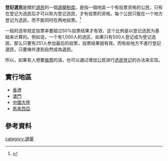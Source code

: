 '''登記選民'''是關於[[選民|選民]]的一個[[選舉制度|選舉制度]]。是指一個地區一个有投票资格的公民，只有在登记为选民后才可以称为登记选民，才有投票的资格。每个公民只能在一个地方登记为选民，而不能同时在两地投票。<ref>{{cite web|url=http://www.leychile.cl/Navegar?idLey=18556|title=LEY-18556 01-OCT-1986 MINISTERIO DEL INTERIOR - Ley Chile - Biblioteca del Congreso Nacional|date=1 October 1986|website=leychile.cl|url-status=live|archive-url=https://web.archive.org/web/20120407124447/http://www.leychile.cl/Navegar?idLey=18556|archive-date=7 April 2012}}</ref>

一般的选举规定投票率要超过50%投票结果才有效，这个比例是以登记选民为基础来计算的。例如说，一个有1,000人的选区，如果只有500人登记成为登记选民，那么只要有251人参加最后的投票，投票结果就有效。而有些地方不進行登記選民，只要條件達到自然成為選民。

所以，如果有人想要[[做票|做票]]的话，也可以通过增加公民进行[[选民登记|选民登记]]的办法来实现。

==實行地區==
*[[香港|香港]]
*[[澳門|澳門]]
*[[中國大陸|中國大陸]]
*[[馬來西亞|馬來西亞]]
== 參考資料 ==
{{reflist}}

[[category:選舉|category:選舉]]